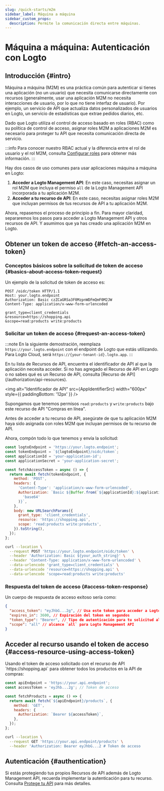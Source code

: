 ```yaml
---
slug: /quick-starts/m2m
sidebar_label: Máquina a máquina
sidebar_custom_props:
  description: Permite la comunicación directa entre máquinas.
---
```





# Máquina a máquina: Autenticación con Logto

<AppNote type="Machine-to-machine" />

## Introducción \{#intro}

Máquina a máquina (M2M) es una práctica común para autenticar si tienes una aplicación (no un usuario) que necesita comunicarse directamente con recursos (generalmente, usar una aplicación M2M no necesita interacciones de usuario, por lo que no tiene interfaz de usuario). Por ejemplo, un servicio de API que actualiza datos personalizados de usuarios en Logto, un servicio de estadísticas que extrae pedidos diarios, etc.

Dado que Logto utiliza el control de acceso basado en roles (RBAC) como su política de control de acceso, asignar roles M2M a aplicaciones M2M es necesario para proteger tu API que necesita comunicación directa de servicio.

:::info
Para conocer nuestro RBAC actual y la diferencia entre el rol de usuario y el rol M2M, consulta [Configurar roles](/authorization/role-based-access-control/configure-roles) para obtener más información.
:::

Hay dos casos de uso comunes para usar aplicaciones máquina a máquina en Logto:

1. **Acceder a Logto Management API**: En este caso, necesitas asignar un rol M2M que incluya el permiso `all` de la Logto Management API incorporada a tu aplicación M2M.
2. **Acceder a tu recurso de API**: En este caso, necesitas asignar roles M2M que incluyan permisos de tus recursos de API a tu aplicación M2M.

<M2mRoleAssignment />

Ahora, repasemos el proceso de principio a fin. Para mayor claridad, separaremos los pasos para acceder a Logto Management API y otros recursos de API. Y asumimos que ya has creado una aplicación M2M en Logto.

## Obtener un token de acceso \{#fetch-an-access-token}

### Conceptos básicos sobre la solicitud de token de acceso \{#basics-about-access-token-request}

<BasicsAboutAccessTokenRequest />

Un ejemplo de la solicitud de token de acceso es:

```http
POST /oidc/token HTTP/1.1
Host: your.logto.endpoint
Authorization: Basic czZCaGRSa3F0MzpnWDFmQmF0M2JW
Content-Type: application/x-www-form-urlencoded

grant_type=client_credentials
&resource=https://shopping.api
&scope=read:products write:products
```

### Solicitar un token de acceso \{#request-an-access-token}

:::note
En la siguiente demostración, reemplaza `https://your.logto.endpoint` con el endpoint de Logto que estás utilizando. Para Logto Cloud, será `https://{your-tenant-id}.logto.app`.
:::

<Tabs>

<TabItem value="Logto Management API" label="Para Logto Management API">
  <FetchAccessTokenForLogtoManagementApi />
</TabItem>

<TabItem value="API resource" label="Para tu recurso de API">
En tu lista de Recursos de API, encuentra el identificador de API al que la aplicación necesita acceder. Si no has agregado el Recurso de API en Logto o no sabes qué es un Recurso de API, consulta [Recurso de API](/authorization/api-resources).

<img
  alt="Identificador de API"
  src={AppIdentifierSrc}
  width="600px"
  style={{ paddingBottom: '12px' }}
/>

Supongamos que tenemos permisos `read:products` y `write:products` bajo este recurso de API "Compras en línea".

Antes de acceder a tu recurso de API, asegúrate de que tu aplicación M2M haya sido asignada con roles M2M que incluyan permisos de tu recurso de API.

Ahora, compón todo lo que tenemos y envía la solicitud:

<Tabs>

<TabItem value="Node.js" label="Node.js">

```js
const logtoEndpoint = 'https://your.logto.endpoint';
const tokenEndpoint = `${logtoEndpoint}/oidc/token`;
const applicationId = 'your-application-id';
const applicationSecret = 'your-application-secret';

const fetchAccessToken = async () => {
  return await fetch(tokenEndpoint, {
    method: 'POST',
    headers: {
      'Content-Type': 'application/x-www-form-urlencoded',
      Authorization: `Basic ${Buffer.from(`${applicationId}:${applicationSecret}`).toString(
        'base64'
      )}`,
    },
    body: new URLSearchParams({
      grant_type: 'client_credentials',
      resource: 'https://shopping.api',
      scope: 'read:products write:products',
    }).toString(),
  });
};
```

</TabItem>

<TabItem value="cURL" label="cURL">

```bash
curl --location \
  --request POST 'https://your.logto.endpoint/oidc/token' \
  --header 'Authorization: Basic ${your_auth_string}' \
  --header 'Content-Type: application/x-www-form-urlencoded' \
  --data-urlencode 'grant_type=client_credentials' \
  --data-urlencode 'resource=https://shopping.api' \
  --data-urlencode 'scope=read:products write:products'
```

</TabItem>

</Tabs>

</TabItem>
</Tabs>

### Respuesta del token de acceso \{#access-token-response}

Un cuerpo de respuesta de acceso exitoso sería como:

```json
{
  "access_token": "eyJhbG...2g", // Usa este token para acceder a Logto Management API
  "expires_in": 3600, // Expiración del token en segundos
  "token_type": "Bearer", // Tipo de autenticación para tu solicitud al usar el token de acceso
  "scope": "all" // alcance `all` para Logto Management API
}
```

<M2mAccessTokenSubNote />

## Acceder al recurso usando el token de acceso \{#access-resource-using-access-token}

<AccessTokenUsage />

<Tabs>

<TabItem value="Logto Management API" label="Interactuar con Logto Management API">
  <AccessLogtoManagementApiUsingAccessToken />
</TabItem>

<TabItem value="Your API resource" label="Interactuar con tu recurso de API">
Usando el token de acceso solicitado con el recurso de API `https://shopping.api` para obtener todos los productos en la API de compras:

<Tabs>
<TabItem value="Node.js" label="Node.js">

```js
const apiEndpoint = 'https://your.api.endpoint';
const accessToken = 'eyJhb...2g'; // Token de acceso

const fetchProducts = async () => {
  return await fetch(`${apiEndpoint}/products`, {
    method: 'GET',
    headers: {
      Authorization: `Bearer ${accessToken}`,
    },
  });
};
```

</TabItem>

<TabItem value="cURL" label="cURL">

```bash
curl --location \
  --request GET 'https://your.api.endpoint/products' \
  --header 'Authorization: Bearer eyJhbG...2 # Token de acceso
```

</TabItem>
</Tabs>
</TabItem>
</Tabs>

## Autenticación \{#authentication}

Si estás protegiendo tus propios Recursos de API además de Logto Management API, recuerda implementar la autenticación para tu recurso. Consulta [Protege tu API](/authorization/api-resources/protect-your-api/#validate-authorization-tokens-for-api-requests) para más detalles.
